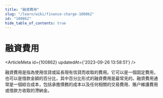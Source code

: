 ```yaml
---
title: "融資費用"
slug: "/learn/wiki/finance-charge-100862"
id: "100862"
hide_table_of_contents: true
---
```



# 融資費用

<ArticleMeta id={100862} updatedAt={'2023-09-26 13:58:51'} />
<div className='border-solid border-b border-t-0 my-4 border-[var(--ifm-color-gray-300)]' />

融資費用是指為使用信貸或延長現有信貸而收取的費用。它可以是一個固定費用，也可以是借款金額的百分比，其中百分比形式的融資費用是最常見的。融資費用通常是一個綜合成本，包括承擔債務的成本以及任何相關的交易費用、賬户維護費用或借款方收取的滯納金。

